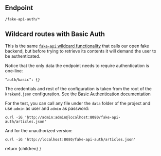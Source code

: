 
## Endpoint
```
/fake-api-auth/*
```

## Wildcard routes with Basic Auth
This is the same [`fake-api` wildcard functionality](/demo/use-cases/fake-api) that calls our open fake backend, but before trying to retrieve its contents it will demand the user to be authenticated.

Notice that the only data the endpoint needs to require authentication is one-line:
```
"auth/basic": {}
```

The credentials and rest of the configuration is taken from the root of the `krakend.json` configuration. See the [Basic Authentication documentation](https://www.krakend.io/docs/enterprise/authentication/basic-authentication/)


For the test, you can call any file under the `data` folder of the project and use `admin` as user and `admin` as password:

```
curl -iG 'http://admin:admin@localhost:8080/fake-api-auth/articles.json'
```

And for the unauthorized version:
```
curl -iG 'http://localhost:8080/fake-api-auth/articles.json'
```

  return <MdxLayout>{children}</MdxLayout>
}
